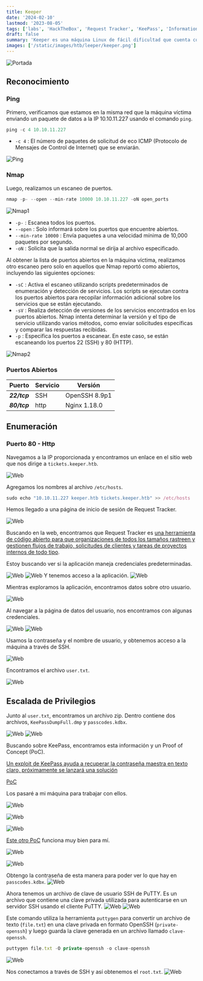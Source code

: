 ```yaml
---
title: Keeper
date: '2024-02-10'
lastmod: '2023-08-05'
tags: ['labs', 'HackTheBox', 'Request Tracker', 'KeePass', 'Information Leakage']
draft: false
summary: 'Keeper es una máquina Linux de fácil dificultad que cuenta con un sistema de emisión de tickets de soporte que utiliza credenciales predeterminadas. Al enumerar el servicio, podemos ver las credenciales en texto claro que conducen al acceso SSH. Con el acceso `SSH`, podemos obtener acceso a un archivo de volcado de base de datos KeePass, que podemos aprovechar para recuperar la contraseña maestra. Con acceso a la base de datos `Keepass`, podemos acceder a las claves raíz `SSH`, que se utilizan para obtener un shell privilegiado en el host.'
images: ['/static/images/htb/leeper/keeper.png']
---
```


![Portada](/static/images/htb/keeper/logo.png)

<TOCInline toc={props.toc} exclude="Introduccion" />

## Reconocimiento

### Ping

Primero, verificamos que estamos en la misma red que la máquina víctima enviando un paquete de datos a la IP 10.10.11.227 usando el comando `ping`.

```js
ping -c 4 10.10.11.227
```

- `-c 4` : El número de paquetes de solicitud de eco ICMP (Protocolo de Mensajes de Control de Internet) que se enviarán.

![Ping](/static/images/htb/keeper/1.png)

### Nmap

Luego, realizamos un escaneo de puertos.

```js
nmap -p- --open --min-rate 10000 10.10.11.227 -oN open_ports
```

![Nmap1](/static/images/htb/keeper/2.png)

- `-p-` : Escanea todos los puertos.
- `--open` : Solo informará sobre los puertos que encuentre abiertos.
- `--min-rate 10000` : Envía paquetes a una velocidad mínima de 10,000 paquetes por segundo.
- `-oN` : Solicita que la salida normal se dirija al archivo especificado.

Al obtener la lista de puertos abiertos en la máquina víctima, realizamos otro escaneo pero solo en aquellos que Nmap reportó como abiertos, incluyendo las siguientes opciones:

- `-sC` : Activa el escaneo utilizando scripts predeterminados de enumeración y detección de servicios. Los scripts se ejecutan contra los puertos abiertos para recopilar información adicional sobre los servicios que se están ejecutando.
- `-sV` : Realiza detección de versiones de los servicios encontrados en los puertos abiertos. Nmap intenta determinar la versión y el tipo de servicio utilizando varios métodos, como enviar solicitudes específicas y comparar las respuestas recibidas.
- `-p` : Especifica los puertos a escanear. En este caso, se están escaneando los puertos 22 (SSH) y 80 (HTTP).

![Nmap2](/static/images/htb/keeper/3.png)

### Puertos Abiertos

| Puerto       | Servicio | Versión       |
| ------------ | -------- | ------------- |
| **_22/tcp_** | SSH      | OpenSSH 8.9p1 |
| **_80/tcp_** | http     | Nginx 1.18.0  |

## Enumeración

### Puerto 80 - Http

Navegamos a la IP proporcionada y encontramos un enlace en el sitio web que nos dirige a `tickets.keeper.htb`.

![Web](/static/images/htb/keeper/4.png)

Agregamos los nombres al archivo `/etc/hosts`.

```js
sudo echo "10.10.11.227 keeper.htb tickets.keeper.htb" >> /etc/hosts
```

Hemos llegado a una página de inicio de sesión de Request Tracker.

![Web](/static/images/htb/keeper/5.png)

Buscando en la web, encontramos que Request Tracker es [una herramienta de código abierto para que organizaciones de todos los tamaños rastreen y gestionen flujos de trabajo, solicitudes de clientes y tareas de proyectos internos de todo tipo](https://es.wikipedia.org/wiki/Request_Tracker).

Estoy buscando ver si la aplicación maneja credenciales predeterminadas.

![Web](/static/images/htb/keeper/6.png)
![Web](/static/images/htb/keeper/7.png)
Y tenemos acceso a la aplicación.
![Web](/static/images/htb/keeper/8.png)

Mientras exploramos la aplicación, encontramos datos sobre otro usuario.

![Web](/static/images/htb/keeper/9.png)

Al navegar a la página de datos del usuario, nos encontramos con algunas credenciales.

![Web](/static/images/htb/keeper/10.png)
![Web](/static/images/htb/keeper/11.png)

Usamos la contraseña y el nombre de usuario, y obtenemos acceso a la máquina a través de SSH.

![Web](/static/images/htb/keeper/12.png)

Encontramos el archivo `user.txt`.

![Web](/static/images/htb/keeper/13.png)

## Escalada de Privilegios

Junto al `user.txt`, encontramos un archivo zip. Dentro contiene dos archivos, `KeePassDumpFull.dmp` y `passcodes.kdbx`.

![Web](/static/images/htb/keeper/14.png)
![Web](/static/images/htb/keeper/15.png)

Buscando sobre KeePass, encontramos esta información y un Proof of Concept (PoC).

[Un exploit de KeePass ayuda a recuperar la contraseña maestra en texto claro, próximamente se lanzará una solución](https://www.bleepingcomputer.com/news/security/keepass-exploit-helps-retrieve-cleartext-master-password-fix-coming-soon/)

[PoC](https://github.com/vdohney/keepass-password-dumper)

Los pasaré a mi máquina para trabajar con ellos.

![Web](/static/images/htb/keeper/16.png)

![Web](/static/images/htb/keeper/17.png)

![Web](/static/images/htb/keeper/18.png)

[Este otro PoC](https://github.com/z-jxy/keepass_dump) funciona muy bien para mí.

![Web](/static/images/htb/keeper/19.png)

![Web](/static/images/htb/keeper/20.png)

Obtengo la contraseña de esta manera para poder ver lo que hay en `passcodes.kdbx`.
![Web](/static/images/htb/keeper/21.png)

Ahora tenemos un archivo de clave de usuario SSH de PuTTY. Es un archivo que contiene una clave privada utilizada para autenticarse en un servidor SSH usando el cliente PuTTY.
![Web](/static/images/htb/keeper/22.png)
![Web](/static/images/htb/keeper/23.png)

Este comando utiliza la herramienta `puttygen` para convertir un archivo de texto (`file.txt`) en una clave privada en formato OpenSSH (`private-openssh`) y luego guarda la clave generada en un archivo llamado `clave-openssh`.

```js
puttygen file.txt -O private-openssh -o clave-openssh
```

![Web](/static/images/htb/keeper/24.png)

Nos conectamos a través de SSH y así obtenemos el `root.txt`.
![Web](/static/images/htb/keeper/25.png)
